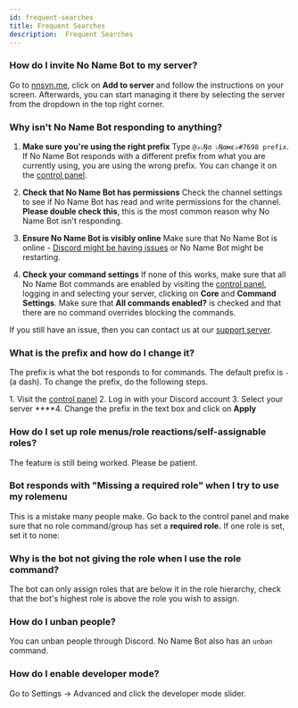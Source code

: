 ```yaml
---
id: frequent-searches
title: Frequent Searches
description:  Frequent Searches
---
```


### How do I invite No Name Bot to my server?

Go to [nnsvn.me](https://cp.nnsvn.me/), click on **Add to server** and follow the instructions on your screen. Afterwards, you can start managing it there by selecting the server from the dropdown in the top right corner.

### Why isn't No Name Bot responding to anything?

1. **Make sure you're using the right prefix**
   Type `@✰๖ۣۜNσ ๖ۣۜNαмε✰#7698 prefix`. If No Name Bot responds with a different prefix from what you are currently using, you are using the wrong prefix. You can change it on the [control panel](https://bot.nnsvn.me/dashboard).

2. **Check that No Name Bot has permissions**
   Check the channel settings to see if No Name Bot has read and write permissions for the channel. **Please double check this**, this is the most common reason why No Name Bot isn't responding.

3. **Ensure No Name Bot is visibly online**
   Make sure that No Name Bot is online - [Discord might be having issues](https://status.discordapp.com/) or No Name Bot might be restarting.

4. **Check your command settings**
   If none of this works, make sure that all No Name Bot commands are enabled by visiting the [control panel](https://yagpdb.xyz/), logging in and selecting your server, clicking on **Core** and **Command Settings**. Make sure that **All commands enabled?** is checked and that there are no command overrides blocking the commands.

If you still have an issue, then you can contact us at our [support server](https://bot.nnsvn.me/discord).

### What is the prefix and how do I change it?

The prefix is what the bot responds to for commands. The default prefix is `-` (a dash). To change the prefix, do the following steps.

1\. Visit the [control panel](https://cp.nnsvn.me/dashboard)
2\. Log in with your Discord account
3\. Select your server
****4. Change the prefix in the text box and click on **Apply**

### How do I set up role menus/role reactions/self-assignable roles?

The feature is still being worked. Please be patient.

### Bot responds with "Missing a required role" when I try to use my rolemenu

This is a mistake many people make. Go back to the control panel and make sure that no role command/group has set a **required role.** If one role is set, set it to none:

### Why is the bot not giving the role when I use the role command?

The bot can only assign roles that are below it in the role hierarchy, check that the bot's highest role is above the role you wish to assign.

### How do I unban people?

You can unban people through Discord. No Name Bot also has an `unban` command.

### How do I enable developer mode?

Go to Settings -> Advanced and click the developer mode slider.


